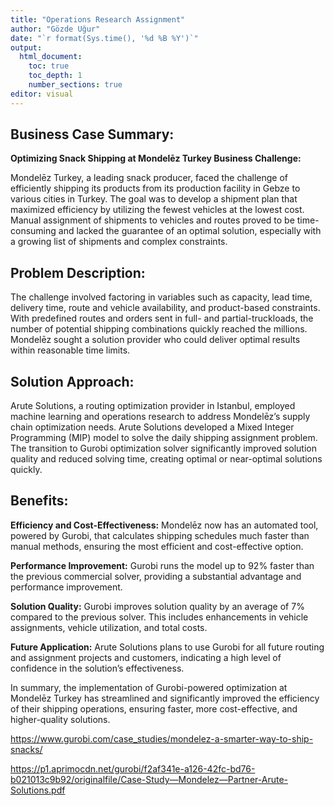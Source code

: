 ```yaml
---
title: "Operations Research Assignment"
author: "Gözde Uğur"
date: "`r format(Sys.time(), '%d %B %Y')`"
output: 
  html_document:
    toc: true
    toc_depth: 1
    number_sections: true
editor: visual
---
```


## Business Case Summary: 

**Optimizing Snack Shipping at Mondelēz Turkey Business Challenge:**

Mondelēz Turkey, a leading snack producer, faced the challenge of efficiently shipping its products from its production facility in Gebze to various cities in Turkey. The goal was to develop a shipment plan that maximized efficiency by utilizing the fewest vehicles at the lowest cost. Manual assignment of shipments to vehicles and routes proved to be time-consuming and lacked the guarantee of an optimal solution, especially with a growing list of shipments and complex constraints.

## Problem Description: 

The challenge involved factoring in variables such as capacity, lead time, delivery time, route and vehicle availability, and product-based constraints. With predefined routes and orders sent in full- and partial-truckloads, the number of potential shipping combinations quickly reached the millions. Mondelēz sought a solution provider who could deliver optimal results within reasonable time limits.

## Solution Approach: 

Arute Solutions, a routing optimization provider in Istanbul, employed machine learning and operations research to address Mondelēz's supply chain optimization needs. Arute Solutions developed a Mixed Integer Programming (MIP) model to solve the daily shipping assignment problem. The transition to Gurobi optimization solver significantly improved solution quality and reduced solving time, creating optimal or near-optimal solutions quickly.

## Benefits: 

**Efficiency and Cost-Effectiveness:** Mondelēz now has an automated tool, powered by Gurobi, that calculates shipping schedules much faster than manual methods, ensuring the most efficient and cost-effective option.

**Performance Improvement:** Gurobi runs the model up to 92% faster than the previous commercial solver, providing a substantial advantage and performance improvement.

**Solution Quality:** Gurobi improves solution quality by an average of 7% compared to the previous solver. This includes enhancements in vehicle assignments, vehicle utilization, and total costs.

**Future Application:** Arute Solutions plans to use Gurobi for all future routing and assignment projects and customers, indicating a high level of confidence in the solution's effectiveness.

In summary, the implementation of Gurobi-powered optimization at Mondelēz Turkey has streamlined and significantly improved the efficiency of their shipping operations, ensuring faster, more cost-effective, and higher-quality solutions.

<https://www.gurobi.com/case_studies/mondelez-a-smarter-way-to-ship-snacks/>

<https://p1.aprimocdn.net/gurobi/f2af341e-a126-42fc-bd76-b021013c9b92/originalfile/Case-Study—Mondelez—Partner-Arute-Solutions.pdf>
